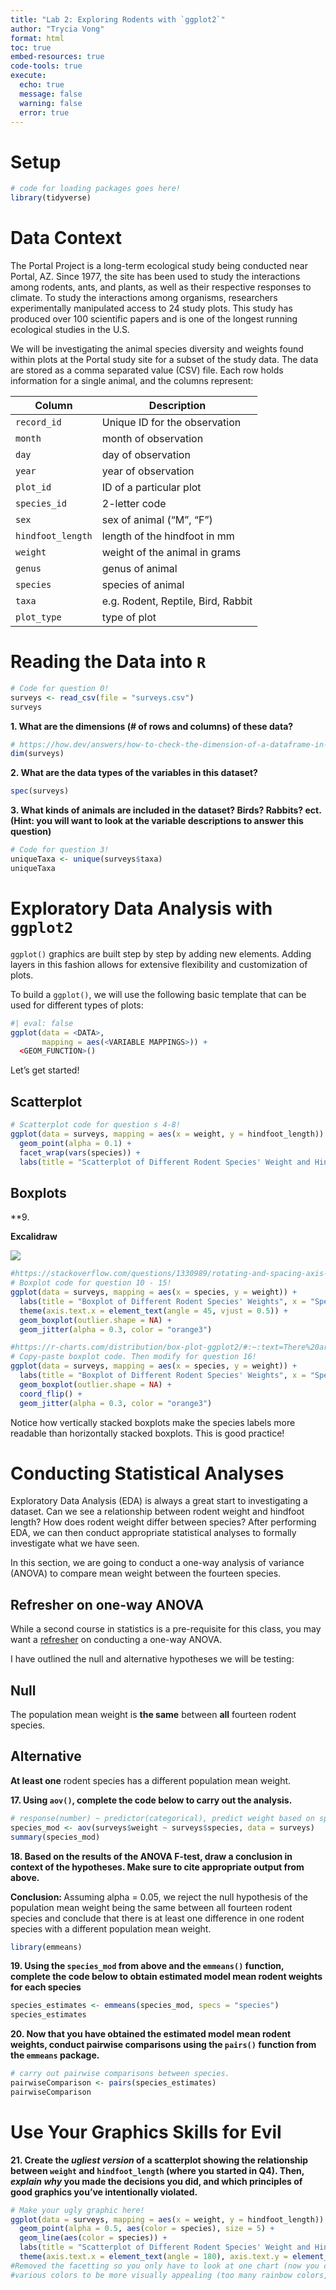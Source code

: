 ```yaml
---
title: "Lab 2: Exploring Rodents with `ggplot2`"
author: "Trycia Vong"
format: html
toc: true
embed-resources: true
code-tools: true
execute:
  echo: true
  message: false
  warning: false
  error: true
---
```


# Setup

```r
# code for loading packages goes here!
library(tidyverse)
```

# Data Context

The Portal Project is a long-term ecological study being conducted near Portal, AZ. Since 1977, the site has been used to study the interactions among rodents, ants, and plants, as well as their respective responses to climate. To study the interactions among organisms, researchers experimentally manipulated access to 24 study plots. This study has produced over 100 scientific papers and is one of the longest running ecological studies in the U.S.

We will be investigating the animal species diversity and weights found within plots at the Portal study site for a subset of the study data. The data are stored as a comma separated value (CSV) file. Each row holds information for a single animal, and the columns represent:

| Column          | Description                        |
|-----------------|------------------------------------|
| `record_id`       | Unique ID for the observation      |
| `month`           | month of observation               |
| `day`             | day of observation                 |
| `year`            | year of observation                |
| `plot_id`         | ID of a particular plot            |
| `species_id`      | 2-letter code                      |
| `sex`             | sex of animal ("M", "F")           |
| `hindfoot_length` | length of the hindfoot in mm       |
| `weight`          | weight of the animal in grams      |
| `genus`           | genus of animal                    |
| `species`         | species of animal                  |
| `taxa`            | e.g. Rodent, Reptile, Bird, Rabbit |
| `plot_type`       | type of plot                       |

# Reading the Data into `R`


```r
# Code for question 0!
surveys <- read_csv(file = "surveys.csv")
surveys
```

**1. What are the dimensions (# of rows and columns) of these data?** 

<!-- You can either write code here or in the code chunk for #0, but I **must** see the code you used to address this question!  -->
```r
# https://how.dev/answers/how-to-check-the-dimension-of-a-dataframe-in-r
dim(surveys)
```


**2. What are the data types of the variables in this dataset?**

<!-- You can either write code here or in the code chunk for #0, but I **must** see the code you used to address this question!  -->
```r
spec(surveys)
```


**3. What kinds of animals are included in the dataset? Birds? Rabbits? ect. (Hint: you will want to look at the variable descriptions to answer this question)** 

```r
# Code for question 3!
uniqueTaxa <- unique(surveys$taxa)
uniqueTaxa
```

# Exploratory Data Analysis with **`ggplot2`**

`ggplot()` graphics are built step by step by adding new elements. Adding layers in this fashion allows for extensive flexibility and customization of plots.

To build a `ggplot()`, we will use the following basic template that can be used for different types of plots:

```r
#| eval: false
ggplot(data = <DATA>,
       mapping = aes(<VARIABLE MAPPINGS>)) +
  <GEOM_FUNCTION>()
```

Let's get started!

## Scatterplot

```r
# Scatterplot code for question s 4-8! 
ggplot(data = surveys, mapping = aes(x = weight, y = hindfoot_length)) +
  geom_point(alpha = 0.1) +
  facet_wrap(vars(species)) +
  labs(title = "Scatterplot of Different Rodent Species' Weight and Hindfoot Length", subtitle = "Hindfoot Length (mm)", x = "Weight (g)", y = "")
```

<!-- **4. First, let's create a scatterplot of the relationship between `weight` (on the $x$-axis) and `hindfoot_length` (on the $y$-axis).** -->

<!-- We can see there are **a lot** of points plotted on top of each other. Let's try and modify this plot to extract more information from it. -->

<!-- **5. Let's add transparency (`alpha`) to the points, to make the points more transparent and (possibly) easier to see.** -->

<!-- Despite our best efforts there is still a substantial amount of overplotting occurring in our scatterplot. Let's try splitting the dataset into smaller subsets and see if that allows for us to see the trends a bit better. -->

<!-- **6. Facet your scatterplot by `species`.** -->

<!-- **7. No plot is complete without axis labels and a title. Include reader friendly labels and a title to your plot.** -->

<!-- It takes a larger cognitive load to read text that is rotated. It is common practice in many journals and media outlets to move the $y$-axis label to the top of the graph under the title. -->

<!-- **8. Specify your $y$-axis label to be empty and move the $y$-axis label into the subtitle. You may overwrite your code from Q7.** -->


## Boxplots

**9. 

**Excalidraw**

![](excalidraw.png)   <!-- Put the file path of your saved game plan in the parentheses! -->

```r
#https://stackoverflow.com/questions/1330989/rotating-and-spacing-axis-labels-in-ggplot2
# Boxplot code for question 10 - 15!
ggplot(data = surveys, mapping = aes(x = species, y = weight)) +
  labs(title = "Boxplot of Different Rodent Species' Weights", x = "Species", y = "Weight (g)") +
  theme(axis.text.x = element_text(angle = 45, vjust = 0.5)) +
  geom_boxplot(outlier.shape = NA) +
  geom_jitter(alpha = 0.3, color = "orange3")
```

<!-- **10. Implement your game plan to create side-by-side boxplots to visualize the distribution of weight within each species.** -->

<!-- A fundamental complaint of boxplots is that they do not plot the raw data. However, with **ggplot** we can add the raw points on top of the boxplots! -->

<!-- **11. Add another layer to your previous plot that plots each observation.** -->

<!-- Alright, this should look less than optimal. Your points should appear rather stacked on top of each other. To make them less stacked, we need to jitter them a bit, using `geom_jitter()`. -->

<!-- **12. Remove the previous layer and include a `geom_jitter()` layer instead. (You can overwrite your code for Q11)** -->

<!-- That should look a bit better! But its really hard to see the points when everything is black. -->

<!-- **13. Set the `color` aesthetic in `geom_jitter()` to change the color of the points and add set the `alpha` aesthetic to add transparency.** -->

<!-- Great! Now that you can see the points, you should notice something odd: there are two colors of points still being plotted. Some of the observations are being plotted twice, once from `geom_boxplot()` as outliers and again from `geom_jitter()`! -->

<!-- **14. Inspect the help file for `geom_boxplot()` and see how you can remove the outliers from being plotted by `geom_boxplot()`. Make this change in your code!** -->

<!-- Some small changes can make **big** differences to plots. One of these changes are better labels for a plot's axes and legend. -->

<!-- **15. Modify the $x$-axis and $y$-axis labels to describe what is being plotted. Be sure to include any necessary units! You might also be getting overlap in the species names -- use `theme(axis.text.x = ____)` or `theme(axis.text.y = ____)` to turn the species axis labels 45 degrees. (You will need to look at the documentation or Google to find the syntax for this!)** -->

<!-- Some people (and journals) prefer for boxplots to be stacked with a specific orientation! Let's practice changing the orientation of our boxplots. -->

<!-- **16. Copy-paste your boxplot code from above. Flip the orientation of your boxplots. If you created horizontally stacked boxplots, your boxplots should now be stacked vertically. If you had vertically stacked boxplots, you should now stack your boxplots horizontally!** -->

```r
#https://r-charts.com/distribution/box-plot-ggplot2/#:~:text=There%20are%20two%20main%20ways,Option%201%3A%20changing%20the%20argument.&text=Option%202%3A%20using%20coord_flip%20.
# Copy-paste boxplot code. Then modify for question 16!
ggplot(data = surveys, mapping = aes(x = species, y = weight)) +
  labs(title = "Boxplot of Different Rodent Species' Weights", x = "Species", y = "Weight (g)") +
  geom_boxplot(outlier.shape = NA) +
  coord_flip() +
  geom_jitter(alpha = 0.3, color = "orange3")
```

Notice how vertically stacked boxplots make the species labels more readable than horizontally stacked boxplots. This is good practice!


# Conducting Statistical Analyses

Exploratory Data Analysis (EDA) is always a great start to investigating a dataset. Can we see a relationship between rodent weight and hindfoot length? How does rodent weight differ between species? After performing EDA, we can then conduct appropriate statistical analyses to formally investigate what we have seen.

In this section, we are going to conduct a one-way analysis of variance (ANOVA) to compare mean weight between the fourteen species.

::: callout-tip

## Refresher on one-way ANOVA

While a second course in statistics is a pre-requisite for this class, you may want a [refresher](https://openintro-ims.netlify.app/inference-many-means) on conducting a one-way ANOVA.

:::

I have outlined the null and alternative hypotheses we will be testing:


::: {.callout-note icon=false}

## Null

The population mean weight is **the same** between **all** fourteen rodent species.

:::

::: {.callout-note icon=false}

## Alternative

**At least one** rodent species has a different population mean weight.

:::

**17. Using `aov()`, complete the code below to carry out the analysis.**

```r
# response(number) ~ predictor(categorical), predict weight based on species 
species_mod <- aov(surveys$weight ~ surveys$species, data = surveys)
summary(species_mod)
```
**18. Based on the results of the ANOVA F-test, draw a conclusion in context of the hypotheses. Make sure to cite appropriate output from above.**

**Conclusion: **
Assuming alpha = 0.05, we reject the null hypothesis of the population mean weight being the same between all fourteen rodent species and conclude that there is at least one difference in one rodent species with a different population mean weight.


```r
library(emmeans)
```

**19. Using the `species_mod` from above and the `emmeans()` function, complete the code below to obtain estimated model mean rodent weights for each species**

```r
species_estimates <- emmeans(species_mod, specs = "species")
species_estimates
```

**20. Now that you have obtained the estimated model mean rodent weights, conduct pairwise comparisons using the `pairs()` function from the `emmeans` package.**

```r
# carry out pairwise comparisons between species.
pairwiseComparison <- pairs(species_estimates)
pairwiseComparison
```


# Use Your Graphics Skills for Evil

**21. Create the *ugliest version* of a scatterplot showing the relationship between `weight` and `hindfoot_length` (where you started in Q4). Then, *explain why* you made the decisions you did, and which principles of good graphics you’ve intentionally violated.**


```r
# Make your ugly graphic here!
ggplot(data = surveys, mapping = aes(x = weight, y = hindfoot_length)) +
  geom_point(alpha = 0.5, aes(color = species), size = 5) +
  geom_line(aes(color = species)) +
  labs(title = "Scatterplot of Different Rodent Species' Weight and Hindfoot Length", x = "Weight (g)", y = "Hindfoot Length (mm)") +
  theme(axis.text.x = element_text(angle = 180), axis.text.y = element_text(angle = 180)) 
#Removed the facetting so you only have to look at one chart (now you cant see properly indiv pts properly), 
#various colors to be more visually appealing (too many rainbow colors, hard for colorblind ppl), made the points bigger (visual clutter), #added lines to see each species (visual clutter), rotated the axis labels (too much brain power)   

```

